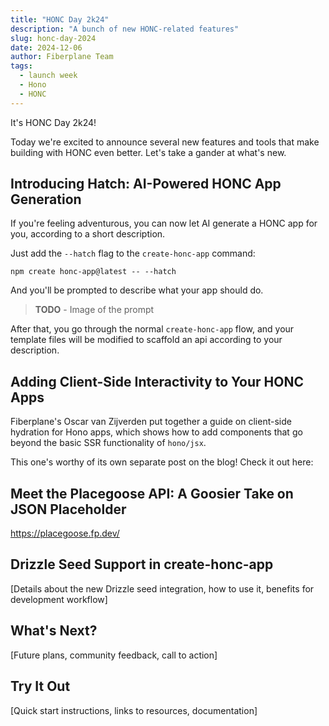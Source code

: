 ```yaml
---
title: "HONC Day 2k24"
description: "A bunch of new HONC-related features"
slug: honc-day-2024
date: 2024-12-06
author: Fiberplane Team
tags:
  - launch week
  - Hono
  - HONC
---
```



It's HONC Day 2k24! 

Today we're excited to announce several new features and tools that make building with HONC even better.
Let's take a gander at what's new.

## Introducing Hatch: AI-Powered HONC App Generation

If you're feeling adventurous, you can now let AI generate a HONC app for you, according to a short description.

Just add the `--hatch` flag to the `create-honc-app` command:

```shell
npm create honc-app@latest -- --hatch
```

And you'll be prompted to describe what your app should do.

> **TODO** - Image of the prompt

After that, you go through the normal `create-honc-app` flow, 
and your template files will be modified to scaffold an api according to your description.

## Adding Client-Side Interactivity to Your HONC Apps

Fiberplane's Oscar van Zijverden put together a guide on client-side hydration for Hono apps, which shows how to add components that go beyond the basic SSR functionality of `hono/jsx`.

This one's worthy of its own separate post on the blog! Check it out here:

<LinkCard
  title="Step-by-step guide: Adding client-side logic to your Hono app"
  description="A guide to adding client-side logic to your Hono app."
  href="/blog/client-side-guide"
/>


## Meet the Placegoose API: A Goosier Take on JSON Placeholder

https://placegoose.fp.dev/

## Drizzle Seed Support in create-honc-app

[Details about the new Drizzle seed integration, how to use it, benefits for development workflow]

## What's Next?

[Future plans, community feedback, call to action]

## Try It Out

[Quick start instructions, links to resources, documentation]
